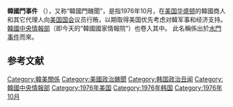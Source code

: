 '''韓國門事件''' （{{lang-en|Koreagate}}），又称“韓國門醜聞”，是指1976年10月，在[[美国|美国]][[华盛顿|华盛顿]]的韓國商人{{le|朴东宣|Tongsun Park}}和其它代理人向[[美国国会|美国国会]]议员行贿，以期取得美国优先考虑对韓军事和经济支持。[[韓國中央情報部|韓國中央情報部]]（即今天的“韓國國家情報院”）也卷入其中。{{r|董向荣|page=262}}
此名稱係出於[[水門事件|水門事件]]而來。

==参考文献==
{{Reflist|2|refs=
<ref name="董向荣">{{cite book | language = | author = 董向荣 | coauthors =  | title=《韩国》| date =2009年5月 | location =北京 | publisher =社会科学文献出版社 | ISBN = 9787509707326 }}</ref>
}}


[[Category:韓美關係|Category:韓美關係]]
[[Category:美國政治醜聞|Category:美國政治醜聞]]
[[Category:韩国政治丑闻|Category:韩国政治丑闻]]
[[Category:韓國中央情報部|Category:韓國中央情報部]]
[[Category:1976年美国|Category:1976年美国]]
[[Category:1976年韩国|Category:1976年韩国]]
[[Category:1976年10月|Category:1976年10月]]